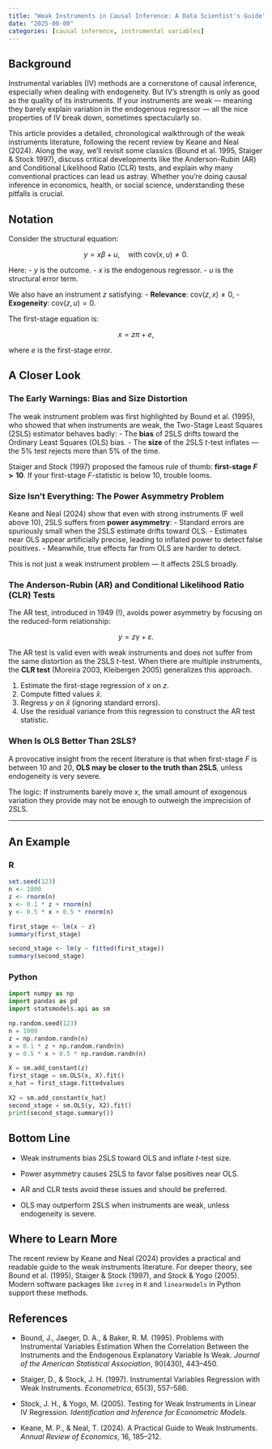```yaml
---
title: "Weak Instruments in Causal Inference: A Data Scientist's Guide"
date: "2025-00-00"
categories: [causal inference, instrumental variables]
---
```


## Background

Instrumental variables (IV) methods are a cornerstone of causal inference, especially when dealing with endogeneity. But IV’s strength is only as good as the quality of its instruments. If your instruments are weak — meaning they barely explain variation in the endogenous regressor — all the nice properties of IV break down, sometimes spectacularly so.

This article provides a detailed, chronological walkthrough of the weak instruments literature, following the recent review by Keane and Neal (2024). Along the way, we’ll revisit some classics (Bound et al. 1995, Staiger & Stock 1997), discuss critical developments like the Anderson-Rubin (AR) and Conditional Likelihood Ratio (CLR) tests, and explain why many conventional practices can lead us astray. Whether you're doing causal inference in economics, health, or social science, understanding these pitfalls is crucial.

## Notation

Consider the structural equation:

$$
y = x \beta + u, \quad \text{with} \; \text{cov}(x, u) \neq 0.
$$

Here:
- $y$ is the outcome.
- $x$ is the endogenous regressor.
- $u$ is the structural error term.

We also have an instrument $z$ satisfying:
- **Relevance**: $\text{cov}(z, x) \neq 0$,
- **Exogeneity**: $\text{cov}(z, u) = 0$.

The first-stage equation is:

$$
x = z \pi + e,
$$

where $e$ is the first-stage error.

## A Closer Look

### The Early Warnings: Bias and Size Distortion

The weak instrument problem was first highlighted by Bound et al. (1995), who showed that when instruments are weak, the Two-Stage Least Squares (2SLS) estimator behaves badly:
- The **bias** of 2SLS drifts toward the Ordinary Least Squares (OLS) bias.
- The **size** of the 2SLS $t$-test inflates — the $5\%$ test rejects more than $5\%$ of the time.

Staiger and Stock (1997) proposed the famous rule of thumb: **first-stage $F > 10$**. If your first-stage $F$-statistic is below 10, trouble looms.

### Size Isn't Everything: The Power Asymmetry Problem

Keane and Neal (2024) show that even with strong instruments (F well above 10), 2SLS suffers from **power asymmetry**:
- Standard errors are spuriously small when the 2SLS estimate drifts toward OLS.
- Estimates near OLS appear artificially precise, leading to inflated power to detect false positives.
- Meanwhile, true effects far from OLS are harder to detect.

This is not just a weak instrument problem — it affects 2SLS broadly.

### The Anderson-Rubin (AR) and Conditional Likelihood Ratio (CLR) Tests

The AR test, introduced in 1949 (!), avoids power asymmetry by focusing on the reduced-form relationship:

$$
y = z \gamma + \varepsilon.
$$

The AR test is valid even with weak instruments and does not suffer from the same distortion as the 2SLS $t$-test. When there are multiple instruments, the **CLR test** (Moreira 2003, Kleibergen 2005) generalizes this approach.

::: {.callout-note title="Algorithm: Anderson-Rubin Test"}
1. Estimate the first-stage regression of $x$ on $z$.
2. Compute fitted values $\hat{x}$.
3. Regress $y$ on $\hat{x}$ (ignoring standard errors).
4. Use the residual variance from this regression to construct the AR test statistic.
:::

### When Is OLS Better Than 2SLS?

A provocative insight from the recent literature is that when first-stage $F$ is between $10$ and $20$, **OLS may be closer to the truth than 2SLS**, unless endogeneity is very severe.

The logic: If instruments barely move $x$, the small amount of exogenous variation they provide may not be enough to outweigh the imprecision of 2SLS.

---

## An Example

::::{.panel-tabset}

### R

```r
set.seed(123)
n <- 1000
z <- rnorm(n)
x <- 0.1 * z + rnorm(n)
y <- 0.5 * x + 0.5 * rnorm(n)

first_stage <- lm(x ~ z)
summary(first_stage)

second_stage <- lm(y ~ fitted(first_stage))
summary(second_stage)
```

### Python

```python
import numpy as np
import pandas as pd
import statsmodels.api as sm

np.random.seed(123)
n = 1000
z = np.random.randn(n)
x = 0.1 * z + np.random.randn(n)
y = 0.5 * x + 0.5 * np.random.randn(n)

X = sm.add_constant(z)
first_stage = sm.OLS(x, X).fit()
x_hat = first_stage.fittedvalues

X2 = sm.add_constant(x_hat)
second_stage = sm.OLS(y, X2).fit()
print(second_stage.summary())
```

::::

## Bottom Line

- Weak instruments bias 2SLS toward OLS and inflate $t$-test size.

- Power asymmetry causes 2SLS to favor false positives near OLS.

- AR and CLR tests avoid these issues and should be preferred.

- OLS may outperform 2SLS when instruments are weak, unless endogeneity is severe.

## Where to Learn More

The recent review by Keane and Neal (2024) provides a practical and readable guide to the weak instruments literature. For deeper theory, see Bound et al. (1995), Staiger & Stock (1997), and Stock & Yogo (2005). Modern software packages like `ivreg` in `R` and `linearmodels` in Python support these methods.

## References

- Bound, J., Jaeger, D. A., & Baker, R. M. (1995). Problems with Instrumental Variables Estimation When the Correlation Between the Instruments and the Endogenous Explanatory Variable Is Weak. *Journal of the American Statistical Association*, 90(430), 443–450.

- Staiger, D., & Stock, J. H. (1997). Instrumental Variables Regression with Weak Instruments. *Econometrica*, 65(3), 557–586.

- Stock, J. H., & Yogo, M. (2005). Testing for Weak Instruments in Linear IV Regression. *Identification and Inference for Econometric Models*.

- Keane, M. P., & Neal, T. (2024). A Practical Guide to Weak Instruments. *Annual Review of Economics*, 16, 185–212.
